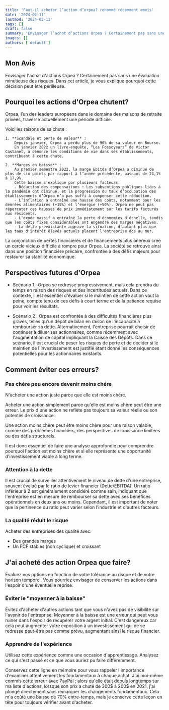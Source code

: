 ```yaml
---
title: 'Faut-il acheter l’action d’orpea? renommé récemment emeis'
date: '2024-02-11'
lastmod: '2024-02-11'
tags: []
draft: false
summary: 'Envisager l’achat d’actions Orpea ? Certainement pas sans une évaluation minutieuse des risques. Dans cet article, je vous explique pourquoi cette décision peut être périlleuse '
images: []
authors: ['default']
---
```


## Mon Avis

Envisager l'achat d'actions Orpea ? Certainement pas sans une évaluation minutieuse des risques.
Dans cet article, je vous explique pourquoi cette décision peut être périlleuse.

## Pourquoi les actions d'Orpea chutent?

Orpea, l’un des leaders européens dans le domaine des maisons de retraite privées, traverse actuellement une période difficile.

Voici les raisons de sa chute :

    1. **Scandale et perte de valeur** :
        Depuis janvier, Orpea a perdu plus de 90% de sa valeur en Bourse.
        En janvier 2022 un livre-enquête, “Les Fossoyeurs” de Victor Castanet, a dénoncé les conditions de vie dans ses établissements, contribuant à cette chute.

    2. **Marges en baisse** :
        Au premier semestre 2022, la marge Ebitda d’Orpea a diminué de plus de six points par rapport à l’année précédente, passant de 24,1% à 17,9%.
        Cette baisse s’explique par plusieurs facteurs:
        - Réduction des compensations : Les subventions publiques liées à la pandémie ont diminué, et la progression du taux d’occupation des établissements d’Orpea n’a pas suffi à compenser cette réduction.
        - L’inflation a entraîné une hausse des coûts, notamment pour les denrées alimentaires (+15%) et l’énergie (+50%). Orpea ne peut pas répercuter ces hausses de prix immédiatement sur les tarifs facturés aux résidents.
        - L'exode massif a entraîné la perte d'économies d'échelle, tandis que les coûts fixes considérables ont engendré des marges négatives.
        - La dette préexistante aggrave la situation, d'autant plus que les taux d'intérêt élevés actuels placent l'entreprise dos au mur.

La conjonction de pertes financières et de financements plus onéreux crée un cercle vicieux difficile à rompre pour Orpea.
La société se retrouve ainsi dans une position financière précaire, confrontée à des défis majeurs pour restaurer sa stabilité économique.

## Perspectives futures d'Orpea

- Scénario 1 :
  Orpea se redresse progressivement, mais cela prendra du temps en raison des risques et des incertitudes actuels.
  Dans ce contexte, il est essentiel d'évaluer si le maintien de cette action vaut la peine,
  compte tenu de ces défis à court terme et de la patience requise pour voir les résultats.

- Scénario 2 :
  Orpea est confrontée à des difficultés financières plus graves, telles qu'un dépôt de bilan en raison de l'incapacité à rembourser sa dette.
  Alternativement, l'entreprise pourrait choisir de continuer à diluer ses actionnaires,
  comme récemment avec l'augmentation de capital impliquant la Caisse des Dépôts.
  Dans ce scénario, il est crucial de peser les risques de perte et de décider si le maintien de l'investissement est justifié
  étant donné les conséquences potentielles pour les actionnaires existants.

## Comment éviter ces erreurs?

### Pas chére peu encore devenir moins chére

N'acheter une action juste parce que elle est moins chère.

Acheter une action simplement parce qu'elle est moins chère peut être une erreur.
Le prix d'une action ne reflète pas toujours sa valeur réelle ou son potentiel de croissance.

Une action moins chère peut être moins chère pour une raison valable, comme des problèmes financiers,
des perspectives de croissance limitées ou des défis structurels.

Il est donc essentiel de faire une analyse approfondie pour comprendre pourquoi l'action est moins chère
et si elle représente une opportunité d'investissement viable à long terme.

### Attention à la dette

Il est crucial de surveiller attentivement le niveau de dette d'une entreprise, souvent évalué par le ratio de levier financier (Dette/EBITDA).
Un ratio inférieur à 2 est généralement considéré comme sain,
indiquant que l'entreprise est en mesure de rembourser sa dette avec ses bénéfices opérationnels en deux ans ou moins.
Cependant, il est important de noter que la pertinence du ratio peut varier selon l'industrie et d'autres facteurs.

### La qualité réduit le risque

Acheter des entreprises des qualité avec:

- Des grandes marges
- Un FCF stables (non cyclique) et croissant

## J'ai acheté des action Orpea que faire?

Évaluez vos options en fonction de votre tolérance au risque et de votre horizon temporel.
Vous pourriez envisager de conserver les actions dans l'espoir d'une éventuelle reprise.

### Éviter le "moyenner à la baisse"

Évitez d'acheter d'autres actions tant que vous n'avez pas de visibilité sur l'avenir de l'entreprise.
Moyenner à la baisse est une erreur qui peut vous ruiner dans l'espoir de récupérer votre argent initial.
C'est dangereux car cela peut augmenter votre exposition à un investissement qui ne se redresse peut-être pas comme prévu, augmentant ainsi le risque financier.

### Apprendre de l'expérience

Utilisez cette expérience comme une occasion d'apprentissage.
Analysez ce qui s'est passé et ce que vous auriez pu faire différemment.

Conservez cette ligne en mémoire pour vous rappeler l'importance d'examiner attentivement les fondamentaux à chaque achat.
J'ai moi-même commis cette erreur avec PayPal ; alors qu'elle était depuis longtemps sur ma liste d'actions,
lorsque son prix a chuté de 300$ à 200$ en 2021, j'ai plongé directement sans remarquer les changements fondamentaux. Cela m'a coûté une baisse de 70% entre-temps,
mais je conserve cette leçon en tête pour toujours vérifier avant d'acheter.
